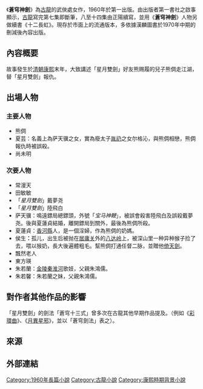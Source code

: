 {{unreferenced|time=2019-08-03T16:18:03+00:00}}
{{Infobox book|name = 蒼穹神劍|author = [[古龍|古龍]]|image = 9629504839L.jpg|image_caption = 《蒼穹神劍》，[[天地圖書|天地圖書]]出版社版本，1999年出版}}

《'''蒼穹神劍'''》為[[古龍|古龍]]的武俠處女作，1960年於第一出版。由出版者第一書社之啟事顯示，[[古龍|古龍]]寫完第七集即斷筆，八至十四集由正陽續寫，並用《'''蒼穹神劍'''》人物另做續書《十二長虹》。現存於市面上的流通版本，多依據漢麟圖書於1970年中期的刪減後內容出版。

==內容概要==
故事發生於[[清朝|清朝]][[康熙|康熙]]末年，大致講述「星月雙劍」好友熊赐履的兒子熊倜走江湖，替「星月雙劍」報仇。

==出場人物==
===主要人物===
*熊倜
*夏芸：名義上為萨天骥之女，實為廢太子[[胤礽|胤礽]]之女尔格沁，與熊倜相戀，熊倜報仇時被誤殺。
*尚未明
===次要人物===
*常漫天
*田敏敏
*「''星月雙劍''」戴夢尧
*「''星月雙劍''」陸飛白
*萨天骥：鳴遠鏢局總鏢頭，外號「''宝马神鞭''」，被誤會殺害陸飛白及誤殺戴夢尧。後與夏蓮貞結婚，離開鏢局到關外，最後為熊倜所殺。
*夏蓮貞：[[香河縣|香河縣]]人，是一個淫婦，作為熊倜的奶媽。
*侯生'''：'''孤儿，出生后被抛在[[居庸关|居庸关]]外的[[八达岭|八达岭]]上，被深山里一种异种猴子捡了去，喂以猴奶，長大後遍體粗毛。幫熊倜打通任督二脉，並贈他[[倚天劍|倚天劍]]。
*飄然老人
*東方瑛
*朱若蘭：[[金陵|金陵]][[秦淮河|秦淮河]]歌妓，父親朱鴻儒。
*朱若馨：朱若蘭之妹，父親朱鴻儒。

==對作者其他作品的影響==
「星月雙劍」的劍法「蒼穹十三式」曾多次在古龍其他早期作品提及。（例如《[[彩環曲|彩環曲]]》、《[[月異星邪|月異星邪]]》，並以「蒼穹劍法」表之）。

==來源==
{{reflist|3}}

==外部連結==

{{古龍作品}}
[[Category:1960年長篇小說|Category:1960年長篇小說]]
[[Category:古龍小說|Category:古龍小說]]
[[Category:康熙時期背景小說|Category:康熙時期背景小說]]
